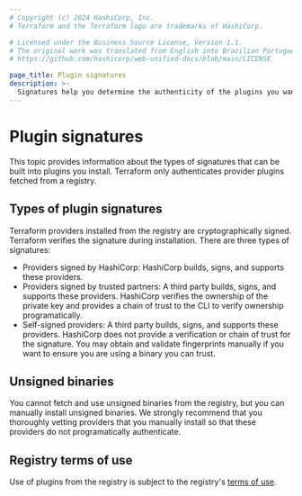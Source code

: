 ```yaml
---
# Copyright (c) 2024 HashiCorp, Inc.
# Terraform and the Terraform logo are trademarks of HashiCorp.

# Licensed under the Business Source License, Version 1.1.
# The original work was translated from English into Brazilian Portuguese.
# https://github.com/hashicorp/web-unified-docs/blob/main/LICENSE

page_title: Plugin signatures
description: >-
  Signatures help you determine the authenticity of the plugins you want to install. Learn about the types of signatures providers can have on the Terraform registry.
---
```


<!-- THIS PAGED IS LINKED TO IN THE CLI -->

# Plugin signatures

This topic provides information about the types of signatures that can be built into plugins you install. Terraform only authenticates provider plugins fetched from a registry.

## Types of plugin signatures

Terraform providers installed from the registry are cryptographically signed. Terraform verifies the signature during installation. There are three types of signatures:

* Providers signed by HashiCorp: HashiCorp builds, signs, and supports these providers.
* Providers signed by trusted partners: A third party builds, signs, and supports these providers. HashiCorp verifies the ownership of the private key and provides a chain of trust to the CLI to verify ownership programatically.
* Self-signed providers: A third party builds, signs, and supports these providers. HashiCorp does not provide a
  verification or chain of trust for the signature. You may obtain and validate fingerprints manually
  if you want to ensure you are using a binary you can trust.

## Unsigned binaries

You cannot fetch and use unsigned binaries from the registry, but you can manually install unsigned binaries. We strongly recommend that you thoroughly vetting providers that you manually install so that these providers do not programatically authenticate.

## Registry terms of use

Use of plugins from the registry is subject to the registry's [terms of use](https://registry.terraform.io/terms).
